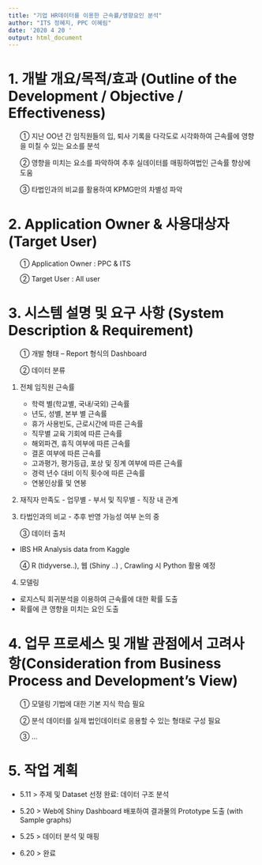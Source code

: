 ```yaml
---
title: "기업 HR데이터를 이용한 근속률/영향요인 분석"
author: "ITS 정혜지, PPC 이혜림"
date: '2020 4 20 '
output: html_document
---
```


# 1.	개발 개요/목적/효과 (Outline of the Development / Objective / Effectiveness)
<ul> ①	지난 OO년 간 임직원들의 입, 퇴사 기록을 다각도로 시각화하여 근속률에 영향을 미칠 수 있는 요소를 분석 </ul>
<ul> ②	영향을 미치는 요소를 파악하여 추후 실데이터를 매핑하여법인 근속률 향상에 도움 </ul> 
<ul> ③	타법인과의 비교를 활용하여 KPMG만의 차별성 파악
 </ul> 
# 2.	Application Owner & 사용대상자(Target User)
<ul> ①	Application Owner : PPC & ITS  </ul>
<ul> ②	Target User : All user </ul>

# 3.	시스템 설명 및 요구 사항 (System Description & Requirement) 
<ul> ①	개발 형태 – Report 형식의 Dashboard </ul>
<ul> ②	데이터 분류 </ul>

  1. 전체 임직원 근속률
      *	학력 별(학교별, 국내/국외) 근속률
      *	년도, 성별, 본부 별 근속률
      *	휴가 사용빈도, 근로시간에 따른 근속률
      * 직무별 교육 기회에 따른 근속률
      * 해외파견, 휴직 여부에 따른 근속률
      * 결혼 여부에 따른 근속률
      * 고과평가, 평가등급, 포상 및 징계 여부에 따른 근속률
      * 경력 년수 대비 이직 횟수에 따른 근속률
      * 연봉인상률 및 연봉


  2.  재직자 만족도
    - 업무별
    - 부서 및 직무별
    - 직장 내 관계


  3. 타법인과의 비교 
    -	추후 반영 가능성 여부 논의 중


<ul> ③	데이터 출처</ul>

 - IBS HR Analysis data from Kaggle

<ul> ④	R (tidyverse..), 웹 (Shiny ..) , Crawling 시 Python 활용 예정</ul>

  4.  모델링
   * 로지스틱 회귀분석을 이용하여 근속률에 대한 확률 도출
   * 확률에 큰 영향을 미치는 요인 도출


# 4.	업무 프로세스 및 개발 관점에서 고려사항(Consideration from Business Process and Development’s View)

<ul> ①	모델링 기법에 대한 기본 지식 학습 필요 </ul>
<ul> ②	분석 데이터를 실제 법인데이터로 응용할 수 있는 형태로 구성 필요</ul>
<ul> ③	...  </ul>


# 5.  작업 계획

 - 5.11 > 주제 및 Dataset 선정 완료: 데이터 구조 분석
 - 5.20 > Web에 Shiny Dashboard 배포하여 결과물의 Prototype 도출 (with Sample graphs)
 - 5.25 > 데이터 분석 및 매핑 

 - 6.20 > 완료
